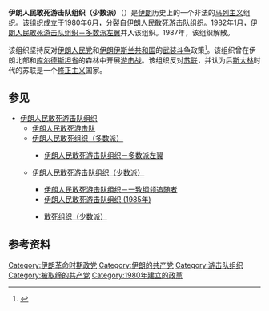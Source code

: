 '''伊朗人民敢死游击队组织（少数派）'''（{{lang-fa|سازمان چريک‌های فدايی خلق ايران (اقليت)|Sāzmān-e čerikhā-ye Fadāʾi-e ḵalq-e Irān (aqallīyat)}}）是[[伊朗|伊朗]]历史上的一个非法的[[马列主义|马列主义]]组织。该组织成立于1980年6月，分裂自[[伊朗人民敢死游击队组织|伊朗人民敢死游击队组织]]。1982年1月，[[伊朗人民敢死游击队组织－多数派左翼|伊朗人民敢死游击队组织－多数派左翼]]并入该组织。1987年，该组织解散。

该组织坚持反对[[伊朗人民党|伊朗人民党]]和[[伊朗伊斯兰共和国|伊朗伊斯兰共和国]]的[[武装斗争|武装斗争]]政策<ref name="Iranica2">{{cite encyclopedia|title=COMMUNISM iii. In Persia after 1953|encyclopedia=[[伊朗百科全书|伊朗百科全书]]|date=October 27, 2011|orig-year=December 15, 1992|publisher=Bibliotheca Persica Press|location=New York City|url=http://www.iranicaonline.org/articles/communism-iii|volume=VI|last1=Ḥaqšenās|first1=Torāb|editor-last=Yarshater|editor-first=Ehsan|editor-link=Ehsan Yarshater|access-date=September 12, 2016|series=Fasc. 1|pages=105–112|archive-date=2019-05-11|archive-url=https://web.archive.org/web/20190511222422/http://www.iranicaonline.org/articles/communism-iii|dead-url=no}}</ref>。该组织曾在伊朗北部和[[库尔德斯坦省|库尔德斯坦省]]的森林中开展[[游击战|游击战]]。该组织反对[[苏联|苏联]]，并认为后[[斯大林|斯大林]]时代的苏联是一个[[修正主义_(马克思主义)|修正主义]]国家。

==参见==
{{Tree list}}
*[[伊朗人民敢死游击队组织|伊朗人民敢死游击队组织]]{{small|（1963年–1980年）}}
**[[伊朗人民敢死游击队|伊朗人民敢死游击队]]{{small|（1979年至今）}}
**[[伊朗人民敢死组织（多数派）|伊朗人民敢死组织（多数派）]]{{small|（1980年至今）}}
***{{Tree list/final branch}} [[伊朗人民敢死游击队组织－多数派左翼|伊朗人民敢死游击队组织－多数派左翼]]{{small|（1980年–1982年）}}
**{{Tree list/final branch}} [[伊朗人民敢死游击队组织（少数派）|伊朗人民敢死游击队组织（少数派）]]{{small|（1980年–1987年）}}
***[[伊朗人民敢死游击队组织－一致纲领追随者|伊朗人民敢死游击队组织－一致纲领追随者]]{{small|（1983年至今）}}
***[[伊朗人民敢死游击队组织_(1985年)|伊朗人民敢死游击队组织 (1985年)]]{{small|（1985年至今）}}
***{{Tree list/final branch}} [[敢死组织（少数派）|敢死组织（少数派）]]{{small|（1987年至今）}}
{{Tree list/end}}

==参考资料==
{{reflist}}

[[Category:伊朗革命时期政党|Category:伊朗革命时期政党]]
[[Category:伊朗的共产党|Category:伊朗的共产党]]
[[Category:游击队组织|Category:游击队组织]]
[[Category:被取缔的共产党|Category:被取缔的共产党]]
[[Category:1980年建立的政黨|Category:1980年建立的政黨]]